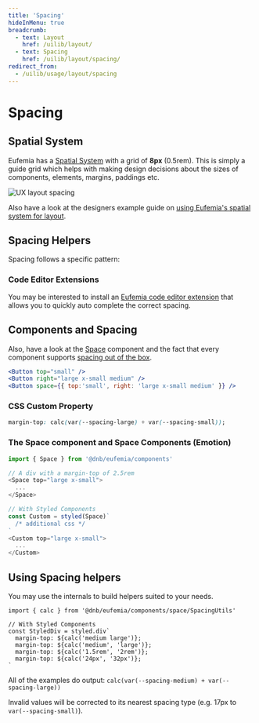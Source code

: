 ```yaml
---
title: 'Spacing'
hideInMenu: true
breadcrumb:
  - text: Layout
    href: /uilib/layout/
  - text: Spacing
    href: /uilib/layout/spacing/
redirect_from:
  - /uilib/usage/layout/spacing
---
```



# Spacing

## Spatial System

Eufemia has a [Spatial System](/quickguide-designer/spatial-system) with a grid of **8px** (0.5rem). This is simply a guide grid which helps with making design decisions about the sizes of components, elements, margins, paddings etc.

![UX layout spacing](../usage/assets/ux-layout-spacing.png)

Also have a look at the designers example guide on [using Eufemia's spatial system for layout](!/quickguide-designer/inspiration#using-eufemias-spatial-system-for-layout).

## Spacing Helpers

Spacing follows a specific pattern:

<SpacingTable />

### Code Editor Extensions

You may be interested to install an [Eufemia code editor extension](/uilib/helpers/tools/#code-editor-extensions) that allows you to quickly auto complete the correct spacing.

## Components and Spacing

Also, have a look at the [Space](/uilib/layout/space) component and the fact that every component supports [spacing out of the box](/uilib/layout/space#components-and-spacing).

```jsx
<Button top="small" />
<Button right="large x-small medium" />
<Button space={{ top:'small', right: 'large x-small medium' }} />
```

### CSS Custom Property

```css
margin-top: calc(var(--spacing-large) + var(--spacing-small));
```

### The Space component and Space Components (Emotion)

```js
import { Space } from '@dnb/eufemia/components'

// A div with a margin-top of 2.5rem
<Space top="large x-small">
  ...
</Space>

// With Styled Components
const Custom = styled(Space)`
  /* additional css */
`
<Custom top="large x-small">
  ...
</Custom>
```

## Using Spacing helpers

You may use the internals to build helpers suited to your needs.

```tsx
import { calc } from '@dnb/eufemia/components/space/SpacingUtils'

// With Styled Components
const StyledDiv = styled.div`
  margin-top: ${calc('medium large')};
  margin-top: ${calc('medium', 'large')};
  margin-top: ${calc('1.5rem', '2rem')};
  margin-top: ${calc('24px', '32px')};
`
```

All of the examples do output: `calc(var(--spacing-medium) + var(--spacing-large))`

Invalid values will be corrected to its nearest spacing type (e.g. 17px to `var(--spacing-small)`).
